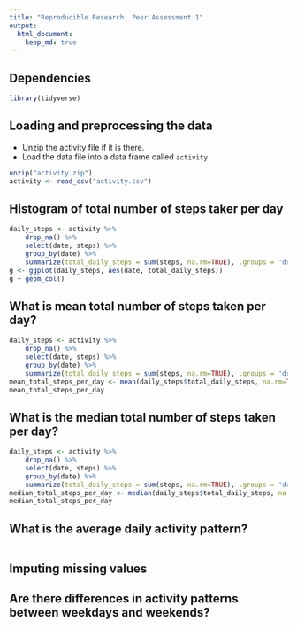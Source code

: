 ```yaml
---
title: "Reproducible Research: Peer Assessment 1"
output: 
  html_document:
    keep_md: true
---
```

## Dependencies 
```r
library(tidyverse)
```
## Loading and preprocessing the data
- Unzip the activity file if it is there.
- Load the data file into a data frame called `activity`

```r
unzip("activity.zip")
activity <- read_csv("activity.csv")
```
## Histogram of total number of steps taker per day

```r
daily_steps <- activity %>% 
    drop_na() %>%
    select(date, steps) %>% 
    group_by(date) %>%
    summarize(total_daily_steps = sum(steps, na.rm=TRUE), .groups = 'drop')
g <- ggplot(daily_steps, aes(date, total_daily_steps))
g + geom_col()
```

## What is mean total number of steps taken per day?
```r
daily_steps <- activity %>% 
    drop_na() %>%
    select(date, steps) %>% 
    group_by(date) %>%
    summarize(total_daily_steps = sum(steps, na.rm=TRUE), .groups = 'drop')
mean_total_steps_per_day <- mean(daily_steps$total_daily_steps, na.rm=TRUE)
mean_total_steps_per_day
```
## What is the median total number of steps taken per day?
```r
daily_steps <- activity %>% 
    drop_na() %>%
    select(date, steps) %>% 
    group_by(date) %>%
    summarize(total_daily_steps = sum(steps, na.rm=TRUE), .groups = 'drop')
median_total_steps_per_day <- median(daily_steps$total_daily_steps, na.rm=TRUE)
median_total_steps_per_day
```

## What is the average daily activity pattern?

```r

```


## Imputing missing values



## Are there differences in activity patterns between weekdays and weekends?
